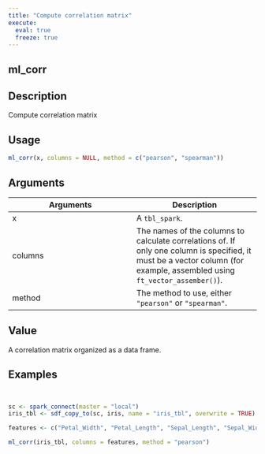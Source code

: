 ```yaml
---
title: "Compute correlation matrix"
execute:
  eval: true
  freeze: true
---
```


## ml_corr

## Description
Compute correlation matrix


## Usage
```r
ml_corr(x, columns = NULL, method = c("pearson", "spearman"))
```

## Arguments
|Arguments|Description|
|---|---|
| x | A `tbl_spark`. |
| columns | The names of the columns to calculate correlations of. If only one column is specified, it must be a vector column (for example, assembled using `ft_vector_assember()`). |
| method | The method to use, either `"pearson"` or `"spearman"`. |


## Value
A correlation matrix organized as a data frame.






## Examples
```r


sc <- spark_connect(master = "local")
iris_tbl <- sdf_copy_to(sc, iris, name = "iris_tbl", overwrite = TRUE)

features <- c("Petal_Width", "Petal_Length", "Sepal_Length", "Sepal_Width")

ml_corr(iris_tbl, columns = features, method = "pearson")


```
